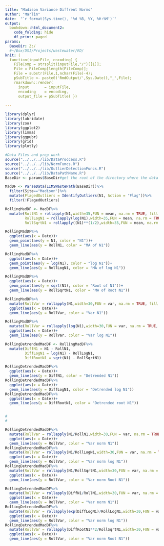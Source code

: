 ```yaml
---
title: "Madison Variance Diffrent Norms"
author: "Marlin"
date:  "`r format(Sys.time(), '%d %B, %Y, %H:%M')`"
output: 
  bookdown::html_document2: 
    code_folding: hide
    df_print: paged
params:
  BaseDir: Z:/
  #~/Box/DSI/Projects/wastewater/RD/
knit: (
  function(inputFile, encoding) { 
    FileComp = strsplit(inputFile,"/")[[1]];
    File = FileComp[length(FileComp)];
    File = substr(File,1,nchar(File)-4);
    pSubTitle <- paste0('RmdOutput/',Sys.Date(),"_",File);
    rmarkdown::render( 
      input       = inputFile, 
      encoding    = encoding, 
      output_file = pSubTitle) })
 
---
```


```r
library(dplyr)
library(lubridate)
library(zoo)
library(ggplot2)
library(limma)
library(ggpubr)
library(grid)
library(plotly)

#Data Files and prep work
source("../../../lib/DataProccess.R")
source("../../../lib/NormFuncs.R")
source("../../../lib/OutlierDetectionFuncs.R")
source("../../../lib/DataPathName.R")
BaseDir <- params$BaseDir#get the root of the directory where the data is stored
```


```r
MadDF <- ParseData(LIMSWastePath(BaseDir))%>%
  filter(Site=="Madison")%>%
  mutate(FlagedOutliers = IdentifyOutliers(N1, Action = "Flag"))%>%
  filter(!FlagedOutliers)

RollingMadDF <- MadDF%>%
  mutate(RollN1 = rollapply(N1,width=35,FUN = mean, na.rm = TRUE, fill = NA),
         RollLogN1 = rollapply(log(N1),width=35,FUN = mean, na.rm = TRUE, fill = NA),
         RollSqrtN1 = rollapply((N1)**(1/2),width=35,FUN = mean, na.rm = TRUE, fill = NA))

RollingMadDF%>%
  ggplot(aes(x = Date))+
  geom_point(aes(y = N1, color = "N1"))+
  geom_line(aes(y = RollN1, color = "MA of N1"))

RollingMadDF%>%
  ggplot(aes(x = Date))+
  geom_point(aes(y = log(N1), color = "log N1"))+
  geom_line(aes(y = RollLogN1, color = "MA of log N1"))

RollingMadDF%>%
  ggplot(aes(x = Date))+
  geom_point(aes(y = sqrt(N1), color = "Root of N1"))+
  geom_line(aes(y = RollSqrtN1, color = "MA of Root N1"))
```

```r
RollingMadDF%>%
  mutate(RollVar = rollapply(N1,width=30,FUN = var, na.rm = TRUE, fill = NA))%>%
  ggplot(aes(x = Date))+
  geom_line(aes(y = RollVar, color = "Var N1"))

RollingMadDF%>%
  mutate(RollVar = rollapply(log(N1),width=30,FUN = var, na.rm = TRUE, fill = NA))%>%
  ggplot(aes(x = Date))+
  geom_line(aes(y = RollVar, color = "Var log N1"))

```

```r
RollingDetrendedMadDF <- RollingMadDF%>%
  mutate(DiffN1 = N1 - RollN1,
         DiffLogN1 = log(N1) - RollLogN1,
         DiffRootN1 = sqrt(N1) - RollSqrtN1)

RollingDetrendedMadDF%>%
  ggplot(aes(x = Date))+
  geom_line(aes(y = DiffN1, color = "Detrended N1"))
RollingDetrendedMadDF%>%
  ggplot(aes(x = Date))+
  geom_line(aes(y = DiffLogN1, color = "Detrended log N1"))
RollingDetrendedMadDF%>%
  ggplot(aes(x = Date))+
  geom_line(aes(y = DiffRootN1, color = "Detrended root N1"))


#
#
```


```r


RollingDetrendedMadDF%>%
  mutate(RollVar = rollapply(N1/RollN1,width=30,FUN = var, na.rm = TRUE, fill = NA))%>%
  ggplot(aes(x = Date))+
  geom_line(aes(y = RollVar, color = "Var norm N1"))
RollingDetrendedMadDF%>%
  mutate(RollVar = rollapply(N1/RollLogN1,width=30,FUN = var, na.rm = TRUE, fill = NA))%>%
  ggplot(aes(x = Date))+
  geom_line(aes(y = RollVar, color = "Var norm log N1"))
RollingDetrendedMadDF%>%
  mutate(RollVar = rollapply(N1/RollSqrtN1,width=30,FUN = var, na.rm = TRUE, fill = NA))%>%
  ggplot(aes(x = Date))+
  geom_line(aes(y = RollVar, color = "Var norm Root N1"))
```


```r


RollingDetrendedMadDF%>%
  mutate(RollVar = rollapply(DiffN1/RollN1,width=30,FUN = var, na.rm = TRUE, fill = NA))%>%
  ggplot(aes(x = Date))+
  geom_line(aes(y = RollVar, color = "Var norm N1"))
RollingDetrendedMadDF%>%
  mutate(RollVar = rollapply(exp(DiffLogN1)/RollLogN1,width=30,FUN = var, na.rm = TRUE, fill = NA))%>%
  ggplot(aes(x = Date))+
  geom_line(aes(y = RollVar, color = "Var norm log N1"))
RollingDetrendedMadDF%>%
  mutate(RollVar = rollapply(DiffRootN1**2/RollSqrtN1,width=30,FUN = var, na.rm = TRUE, fill = NA))%>%
  ggplot(aes(x = Date))+
  geom_line(aes(y = RollVar, color = "Var norm Root N1"))
```